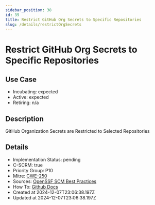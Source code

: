 ```yaml
---
sidebar_position: 38
id: 39
title: Restrict GitHub Org Secrets to Specific Repositories
slug: /details/restrictOrgSecrets
---
```


# Restrict GitHub Org Secrets to Specific Repositories

## Use Case
- Incubating: expected
- Active: expected
- Retiring: n/a

## Description

GitHub Organization Secrets are Restricted to Selected Repositories

## Details
- Implementation Status: pending
- C-SCRM: true
- Priority Group: P10
- Mitre: [CWE-250](https://cwe.mitre.org/data/definitions/250.html)
- Sources: [OpenSSF SCM Best Practices](https://best.openssf.org/SCM-BestPractices/github/actions/all_repositories_can_run_github_actions.html)
- How To: [Github Docs](https://docs.github.com/en/repositories/managing-your-repositorys-settings-and-features/enabling-features-for-your-repository/managing-github-actions-settings-for-a-repository#managing-github-actions-permissions-for-your-repository)
- Created at 2024-12-07T23:06:38.197Z
- Updated at 2024-12-07T23:06:38.197Z

